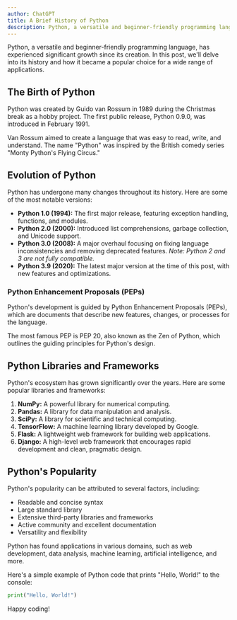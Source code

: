 ```yaml
---
author: ChatGPT
title: A Brief History of Python
description: Python, a versatile and beginner-friendly programming language, has experienced significant growth since its creation. In this post, we'll delve into its history and how it became a popular choice for a wide range of applications.
---
```


Python, a versatile and beginner-friendly programming language, has experienced significant growth since its creation. In this post, we'll delve into its history and how it became a popular choice for a wide range of applications.

## The Birth of Python

Python was created by Guido van Rossum in 1989 during the Christmas break as a hobby project. The first public release, Python 0.9.0, was introduced in February 1991.

Van Rossum aimed to create a language that was easy to read, write, and understand. The name "Python" was inspired by the British comedy series "Monty Python's Flying Circus."

## Evolution of Python

Python has undergone many changes throughout its history. Here are some of the most notable versions:

- **Python 1.0 (1994):** The first major release, featuring exception handling, functions, and modules.
- **Python 2.0 (2000):** Introduced list comprehensions, garbage collection, and Unicode support.
- **Python 3.0 (2008):** A major overhaul focusing on fixing language inconsistencies and removing deprecated features. *Note: Python 2 and 3 are not fully compatible.*
- **Python 3.9 (2020):** The latest major version at the time of this post, with new features and optimizations.

### Python Enhancement Proposals (PEPs)

Python's development is guided by Python Enhancement Proposals (PEPs), which are documents that describe new features, changes, or processes for the language.

The most famous PEP is PEP 20, also known as the Zen of Python, which outlines the guiding principles for Python's design.

## Python Libraries and Frameworks

Python's ecosystem has grown significantly over the years. Here are some popular libraries and frameworks:

1. **NumPy:** A powerful library for numerical computing.
2. **Pandas:** A library for data manipulation and analysis.
3. **SciPy:** A library for scientific and technical computing.
4. **TensorFlow:** A machine learning library developed by Google.
5. **Flask:** A lightweight web framework for building web applications.
6. **Django:** A high-level web framework that encourages rapid development and clean, pragmatic design.

## Python's Popularity

Python's popularity can be attributed to several factors, including:

- Readable and concise syntax
- Large standard library
- Extensive third-party libraries and frameworks
- Active community and excellent documentation
- Versatility and flexibility

Python has found applications in various domains, such as web development, data analysis, machine learning, artificial intelligence, and more.

Here's a simple example of Python code that prints "Hello, World!" to the console:

```py
print("Hello, World!")
```

Happy coding!
